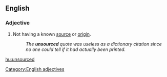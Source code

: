 ==English==

===Adjective===
{{head|en|adjective}}

# Not having a known [[source]] or [[origin]].
#: ''The '''unsourced''' quote was useless as a dictionary citation since no one could tell if it had actually been printed.''

[[Category:English adjectives]]

[[hu:unsourced]]